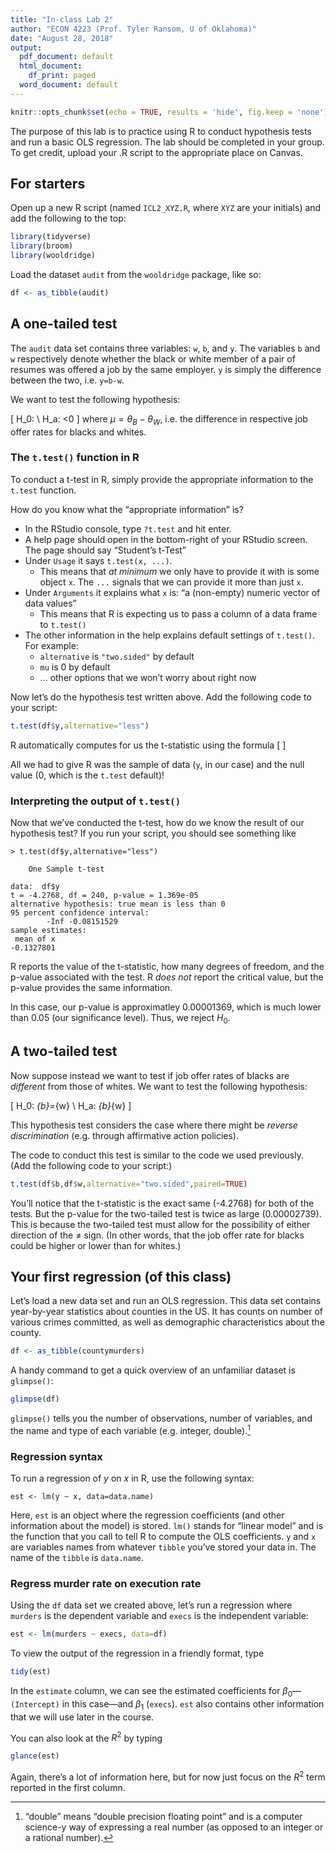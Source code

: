 ---
title: "In-class Lab 2"
author: "ECON 4223 (Prof. Tyler Ransom, U of Oklahoma)"
date: "August 28, 2018"
output:
  pdf_document: default
  html_document:
    df_print: paged
  word_document: default
---

```{r setup, include=FALSE}
knitr::opts_chunk$set(echo = TRUE, results = 'hide', fig.keep = 'none')
```

The purpose of this lab is to practice using R to conduct hypothesis tests and run a basic OLS regression. The lab should be completed in your group. To get credit, upload your .R script to the appropriate place on Canvas. 


## For starters
Open up a new R script (named `ICL2_XYZ.R`, where `XYZ` are your initials) and add the following to the top:
```{r message=FALSE, warning=FALSE, paged.print=FALSE}
library(tidyverse)
library(broom)
library(wooldridge)
```

Load the dataset `audit` from the `wooldridge` package, like so:
```{r}
df <- as_tibble(audit)
```


## A one-tailed test
The `audit` data set contains three variables: `w`, `b`, and `y`. The variables `b` and `w` respectively denote whether the black or white member of a pair of resumes was offered a job by the same employer. `y` is simply the difference between the two, i.e. `y=b-w`. 

We want to test the following hypothesis:

\[
H_0: \mu=0 \\
H_a: \mu<0
\]
where $\mu = \theta_{B}-\theta_{W}$, i.e. the difference in respective job offer rates for blacks and whites.

### The `t.test()` function in R
To conduct a t-test in R, simply provide the appropriate information to the `t.test` function.

How do you know what the "appropriate information" is? 

- In the RStudio console, type `?t.test` and hit enter. 
- A help page should open in the bottom-right of your RStudio screen. The page should say "Student's t-Test"
- Under `Usage` it says `t.test(x, ...)`. 
    * This means that *at minimum* we only have to provide it with is some object `x`. The `...` signals that we can provide it more than just `x`.
- Under `Arguments` it explains what `x` is: "a (non-empty) numeric vector of data values"
    * This means that R is expecting us to pass a column of a data frame to `t.test()`
- The other information in the help explains default settings of `t.test()`. For example:
    * `alternative` is `"two.sided"` by default
    * `mu` is 0 by default
    * ... other options that we won't worry about right now

Now let's do the hypothesis test written above. Add the following code to your script:
```{r}
t.test(df$y,alternative="less")
```

R automatically computes for us the t-statistic using the formula
\[
\frac{\overline{y} - \mu}{SE_{\bar{y}}}
\]

All we had to give R was the sample of data (`y`, in our case) and the null value (0, which is the `t.test` default)!

### Interpreting the output of `t.test()`
Now that we've conducted the t-test, how do we know the result of our hypothesis test? If you run your script, you should see something like

```
> t.test(df$y,alternative="less")

	One Sample t-test

data:  df$y
t = -4.2768, df = 240, p-value = 1.369e-05
alternative hypothesis: true mean is less than 0
95 percent confidence interval:
        -Inf -0.08151529
sample estimates:
 mean of x 
-0.1327801
```

R reports the value of the t-statistic, how many degrees of freedom, and the p-value associated with the test. R *does not* report the critical value, but the p-value provides the same information.

In this case, our p-value is approximatley 0.00001369, which is much lower than 0.05 (our significance level). Thus, we reject $H_0$.

## A two-tailed test
Now suppose instead we want to test if job offer rates of blacks are *different* from those of whites.
We want to test the following hypothesis:

\[
H_0: \theta_{b}=\theta_{w} \\
H_a: \theta_{b}\neq\theta_{w}
\]

This hypothesis test considers the case where there might be *reverse discrimination* (e.g. through affirmative action policies).

The code to conduct this test is similar to the code we used previously. (Add the following code to your script:)
```{r}
t.test(df$b,df$w,alternative="two.sided",paired=TRUE)
```

You'll notice that the t-statistic is the exact same (-4.2768) for both of the tests. But the p-value for the two-tailed test is twice as large (0.00002739). This is because the two-tailed test must allow for the possibility of either direction of the $\neq$ sign. (In other words, that the job offer rate for blacks could be higher or lower than for whites.)

## Your first regression (of this class)
Let's load a new data set and run an OLS regression. This data set contains year-by-year statistics about counties in the US. It has counts on number of various crimes committed, as well as demographic characteristics about the county.
```{r}
df <- as_tibble(countymurders)
```

A handy command to get a quick overview of an unfamiliar dataset is `glimpse()`:
```{r}
glimpse(df)
```
`glimpse()` tells you the number of observations, number of variables, and the name and type of each variable (e.g. integer, double).[^1]

### Regression syntax
To run a regression of $y$ on $x$ in R, use the following syntax:

```
est <- lm(y ~ x, data=data.name)
```

Here, `est` is an object where the regression coefficients (and other information about the model) is stored. `lm()` stands for "linear model" and is the function that you call to tell R to compute the OLS coefficients. `y` and `x` are variables names from whatever `tibble` you've stored your data in. The name of the `tibble` is `data.name`.

### Regress murder rate on execution rate
Using the `df` data set we created above, let's run a regression where `murders` is the dependent variable and `execs` is the independent variable:
```{r}
est <- lm(murders ~ execs, data=df)
```

To view the output of the regression in a friendly format, type
```{r results='show'}
tidy(est)
```

In the `estimate` column, we can see the estimated coefficients for $\beta_0$---`(Intercept)` in this case---and $\beta_1$ (`execs`). `est` also contains other information that we will use later in the course.

You can also look at the $R^2$ by typing
```{r results='show'}
glance(est)
```

Again, there's a lot of information here, but for now just focus on the $R^2$ term reported in the first column.

<!--- # References --->
[^1]: "double" means "double precision floating point" and is a computer science-y way of expressing a real number (as opposed to an integer or a rational number).
